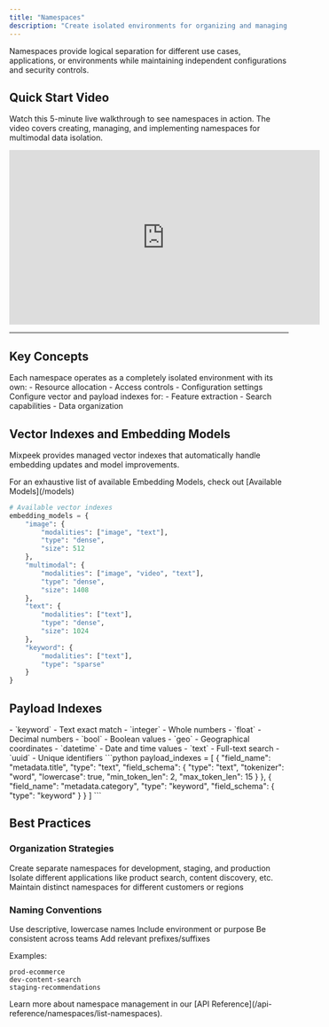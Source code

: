 ```yaml
---
title: "Namespaces"
description: "Create isolated environments for organizing and managing your search applications"
---
```


<Note>
  Namespaces provide logical separation for different use cases, applications, or environments while maintaining independent configurations and security controls.
</Note>

## Quick Start Video
Watch this 5-minute live walkthrough to see namespaces in action. The video covers creating, managing, and implementing namespaces for multimodal data isolation.

<iframe
  width="560"
  height="315"
  src="https://www.youtube.com/embed/HrYvIir4_-U?si=S-hOm4vZ_VfvC2o0"
  title="YouTube video player"
  frameborder="0"
  allow="accelerometer; autoplay; clipboard-write; encrypted-media; gyroscope; picture-in-picture"
  allowfullscreen
></iframe>

---

## Key Concepts

<CardGroup cols={2}>
  <Card title="Isolation" icon="shield-halved">
    Each namespace operates as a completely isolated environment with its own:
    - Resource allocation
    - Access controls
    - Configuration settings
  </Card>
  
  <Card title="Indexing" icon="database">
    Configure vector and payload indexes for:
    - Feature extraction
    - Search capabilities
    - Data organization
  </Card>
</CardGroup>

## Vector Indexes and Embedding Models

Mixpeek provides managed vector indexes that automatically handle embedding updates and model improvements.

<Note>
For an exhaustive list of available Embedding Models, check out [Available Models](/models)
</Note>

```python
# Available vector indexes
embedding_models = {
    "image": {
        "modalities": ["image", "text"],
        "type": "dense",
        "size": 512
    },
    "multimodal": {
        "modalities": ["image", "video", "text"],
        "type": "dense", 
        "size": 1408
    },
    "text": {
        "modalities": ["text"],
        "type": "dense",
        "size": 1024
    },
    "keyword": {
        "modalities": ["text"],
        "type": "sparse"
    }
}
```

## Payload Indexes 

<AccordionGroup>
  <Accordion title="Supported Index Types" icon="layer-group">
    - `keyword` - Text exact match
    - `integer` - Whole numbers
    - `float` - Decimal numbers
    - `bool` - Boolean values
    - `geo` - Geographical coordinates
    - `datetime` - Date and time values
    - `text` - Full-text search
    - `uuid` - Unique identifiers
  </Accordion>

  <Accordion title="Example Configuration" icon="code">
    ```python
    payload_indexes = [
      {
        "field_name": "metadata.title",
        "type": "text",
        "field_schema": {
          "type": "text",
          "tokenizer": "word",
          "lowercase": true,
          "min_token_len": 2,
          "max_token_len": 15
        }
      },
      {
        "field_name": "metadata.category",
        "type": "keyword",
        "field_schema": {
          "type": "keyword"
        }
      }
    ]
    ```
  </Accordion>
</AccordionGroup>

## Best Practices

### Organization Strategies

<Steps>
  <Step title="Environment Separation">
    Create separate namespaces for development, staging, and production
  </Step>
  <Step title="Use Case Separation">
    Isolate different applications like product search, content discovery, etc.
  </Step>
  <Step title="Client Separation">
    Maintain distinct namespaces for different customers or regions
  </Step>
</Steps>

### Naming Conventions

<Check>Use descriptive, lowercase names</Check>
<Check>Include environment or purpose</Check>
<Check>Be consistent across teams</Check>
<Check>Add relevant prefixes/suffixes</Check>

Examples:
```
prod-ecommerce
dev-content-search
staging-recommendations
```

<Note>
Learn more about namespace management in our [API Reference](/api-reference/namespaces/list-namespaces).
</Note>

